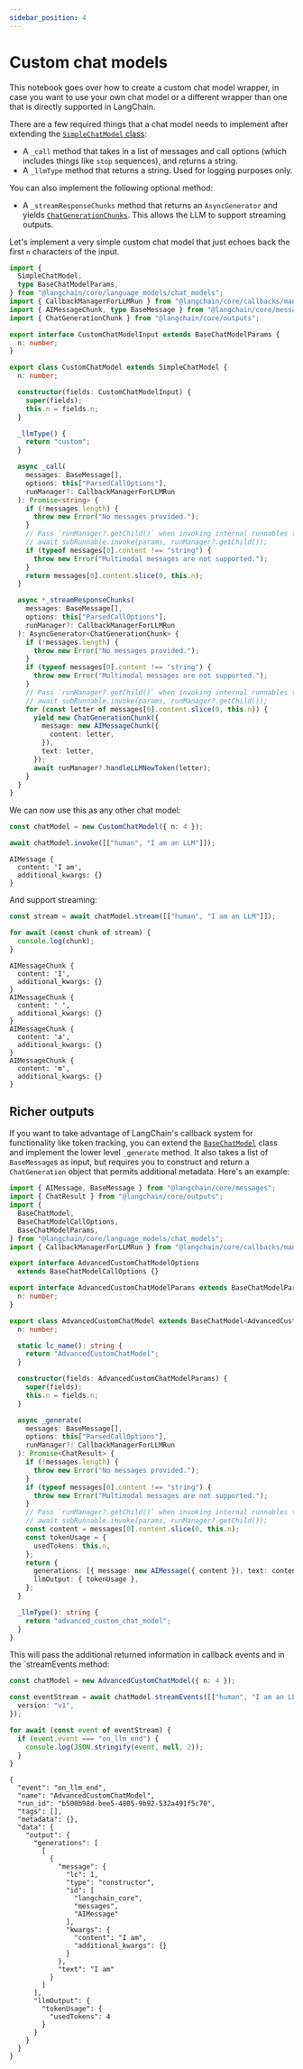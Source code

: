 ```yaml
---
sidebar_position: 4
---
```


# Custom chat models

This notebook goes over how to create a custom chat model wrapper, in case you want to use your own chat model or a different wrapper than one that is directly supported in LangChain.

There are a few required things that a chat model needs to implement after extending the [`SimpleChatModel` class](https://api.js.langchain.com/classes/langchain_core_language_models_chat_models.SimpleChatModel.html):

- A `_call` method that takes in a list of messages and call options (which includes things like `stop` sequences), and returns a string.
- A `_llmType` method that returns a string. Used for logging purposes only.

You can also implement the following optional method:

- A `_streamResponseChunks` method that returns an `AsyncGenerator` and yields [`ChatGenerationChunks`](https://api.js.langchain.com/classes/langchain_core_outputs.ChatGenerationChunk.html). This allows the LLM to support streaming outputs.

Let's implement a very simple custom chat model that just echoes back the first `n` characters of the input.

```typescript
import {
  SimpleChatModel,
  type BaseChatModelParams,
} from "@langchain/core/language_models/chat_models";
import { CallbackManagerForLLMRun } from "@langchain/core/callbacks/manager";
import { AIMessageChunk, type BaseMessage } from "@langchain/core/messages";
import { ChatGenerationChunk } from "@langchain/core/outputs";

export interface CustomChatModelInput extends BaseChatModelParams {
  n: number;
}

export class CustomChatModel extends SimpleChatModel {
  n: number;

  constructor(fields: CustomChatModelInput) {
    super(fields);
    this.n = fields.n;
  }

  _llmType() {
    return "custom";
  }

  async _call(
    messages: BaseMessage[],
    options: this["ParsedCallOptions"],
    runManager?: CallbackManagerForLLMRun
  ): Promise<string> {
    if (!messages.length) {
      throw new Error("No messages provided.");
    }
    // Pass `runManager?.getChild()` when invoking internal runnables to enable tracing
    // await subRunnable.invoke(params, runManager?.getChild());
    if (typeof messages[0].content !== "string") {
      throw new Error("Multimodal messages are not supported.");
    }
    return messages[0].content.slice(0, this.n);
  }

  async *_streamResponseChunks(
    messages: BaseMessage[],
    options: this["ParsedCallOptions"],
    runManager?: CallbackManagerForLLMRun
  ): AsyncGenerator<ChatGenerationChunk> {
    if (!messages.length) {
      throw new Error("No messages provided.");
    }
    if (typeof messages[0].content !== "string") {
      throw new Error("Multimodal messages are not supported.");
    }
    // Pass `runManager?.getChild()` when invoking internal runnables to enable tracing
    // await subRunnable.invoke(params, runManager?.getChild());
    for (const letter of messages[0].content.slice(0, this.n)) {
      yield new ChatGenerationChunk({
        message: new AIMessageChunk({
          content: letter,
        }),
        text: letter,
      });
      await runManager?.handleLLMNewToken(letter);
    }
  }
}
```

We can now use this as any other chat model:

```typescript
const chatModel = new CustomChatModel({ n: 4 });

await chatModel.invoke([["human", "I am an LLM"]]);
```

```
AIMessage {
  content: 'I am',
  additional_kwargs: {}
}
```

And support streaming:

```typescript
const stream = await chatModel.stream([["human", "I am an LLM"]]);

for await (const chunk of stream) {
  console.log(chunk);
}
```

```
AIMessageChunk {
  content: 'I',
  additional_kwargs: {}
}
AIMessageChunk {
  content: ' ',
  additional_kwargs: {}
}
AIMessageChunk {
  content: 'a',
  additional_kwargs: {}
}
AIMessageChunk {
  content: 'm',
  additional_kwargs: {}
}
```

## Richer outputs

If you want to take advantage of LangChain's callback system for functionality like token tracking, you can extend the [`BaseChatModel`](https://api.js.langchain.com/classes/langchain_core_language_models_chat_models.BaseChatModel.html) class and implement the lower level
`_generate` method. It also takes a list of `BaseMessage`s as input, but requires you to construct and return a `ChatGeneration` object that permits additional metadata.
Here's an example:

```ts
import { AIMessage, BaseMessage } from "@langchain/core/messages";
import { ChatResult } from "@langchain/core/outputs";
import {
  BaseChatModel,
  BaseChatModelCallOptions,
  BaseChatModelParams,
} from "@langchain/core/language_models/chat_models";
import { CallbackManagerForLLMRun } from "@langchain/core/callbacks/manager";

export interface AdvancedCustomChatModelOptions
  extends BaseChatModelCallOptions {}

export interface AdvancedCustomChatModelParams extends BaseChatModelParams {
  n: number;
}

export class AdvancedCustomChatModel extends BaseChatModel<AdvancedCustomChatModelOptions> {
  n: number;

  static lc_name(): string {
    return "AdvancedCustomChatModel";
  }

  constructor(fields: AdvancedCustomChatModelParams) {
    super(fields);
    this.n = fields.n;
  }

  async _generate(
    messages: BaseMessage[],
    options: this["ParsedCallOptions"],
    runManager?: CallbackManagerForLLMRun
  ): Promise<ChatResult> {
    if (!messages.length) {
      throw new Error("No messages provided.");
    }
    if (typeof messages[0].content !== "string") {
      throw new Error("Multimodal messages are not supported.");
    }
    // Pass `runManager?.getChild()` when invoking internal runnables to enable tracing
    // await subRunnable.invoke(params, runManager?.getChild());
    const content = messages[0].content.slice(0, this.n);
    const tokenUsage = {
      usedTokens: this.n,
    };
    return {
      generations: [{ message: new AIMessage({ content }), text: content }],
      llmOutput: { tokenUsage },
    };
  }

  _llmType(): string {
    return "advanced_custom_chat_model";
  }
}
```

This will pass the additional returned information in callback events and in the `streamEvents method:

```ts
const chatModel = new AdvancedCustomChatModel({ n: 4 });

const eventStream = await chatModel.streamEvents([["human", "I am an LLM"]], {
  version: "v1",
});

for await (const event of eventStream) {
  if (event.event === "on_llm_end") {
    console.log(JSON.stringify(event, null, 2));
  }
}
```

```
{
  "event": "on_llm_end",
  "name": "AdvancedCustomChatModel",
  "run_id": "b500b98d-bee5-4805-9b92-532a491f5c70",
  "tags": [],
  "metadata": {},
  "data": {
    "output": {
      "generations": [
        [
          {
            "message": {
              "lc": 1,
              "type": "constructor",
              "id": [
                "langchain_core",
                "messages",
                "AIMessage"
              ],
              "kwargs": {
                "content": "I am",
                "additional_kwargs": {}
              }
            },
            "text": "I am"
          }
        ]
      ],
      "llmOutput": {
        "tokenUsage": {
          "usedTokens": 4
        }
      }
    }
  }
}
```
